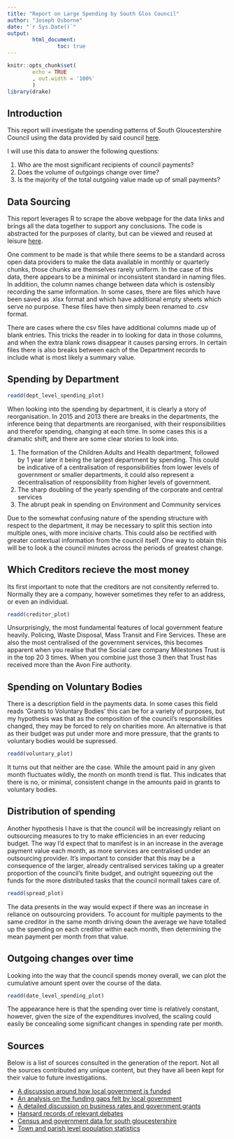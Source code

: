```yaml
---
title: "Report on Large Spending by South Glos Council"
author: "Joseph Osborne"
date: "`r Sys.Date()`"
output: 
        html_document:
                toc: true
---
```


```r
knitr::opts_chunk$set(
        echo = TRUE
        , out.width = '100%'
        )
library(drake)
```

## Introduction

This report will investigate the spending patterns of South Gloucestershire Council using the data provided by said council [here](https://www.southglos.gov.uk/business/tenders-and-contracts/how-we-spend-our-money/council-payments-over-500/). 

I will use this data to answer the following questions:

1. Who are the most significant recipients of council payments?
1. Does the volume of outgoings change over time?
1. Is the majority of the total outgoing value made up of small payments?


## Data Sourcing

This report leverages R to scrape the above webpage for the data links and brings all the data together to support any conclusions. The code is abstracted for the purposes of clarity, but can be viewed and reused at leisure [here](http://a.link.webpage/).

One comment to be made is that while there seems to be a standard across open data providers to make the data available in monthly or quarterly chunks, those chunks are themselves rarely uniform. In the case of this data, there appears to be a minimal or inconsistent standard in naming files. In addition, the column names change between data which is ostensibly recording the same information. In some cases, there are files which have been saved as .xlsx format and which have additional empty sheets which serve no purpose. These files have then simply been renamed to .csv format. 

There are cases where the csv files have additional columns made up of blank entries. This tricks the reader in to looking for data in those columns, and when the extra blank rows disappear it causes parsing errors. In certain files there is also breaks between each of the Department records to include what is most likely a summary value.


## Spending by Department




```r
readd(dept_level_spending_plot)
```

When looking into the spending by department, it is clearly a story of reorganisation. In 2015 and 2013 there are breaks in the departments, the inference being that departments are reorganised, with their responsibilities and therefor spending, changing at each time. In some cases this is a dramatic shift, and there are some clear stories to look into. 

1. The formation of the Children Adults and Health department, followed by 1 year later it being the largest department by spending. This could be indicative of a centralisation of responsibilities from lower levels of government or smaller departments, it could also represent a decentralisation of responsibility from higher levels of government. 
1. The sharp doubling of the yearly spending of the corporate and central services  
1. The abrupt peak in spending on Environment and Community services

Due to the somewhat confusing nature of the spending structure with respect to the department, it may be necessary to split this section into multiple ones, with more incisive charts. This could also be rectified with greater contextual information from the council itself. One way to obtain this will be to look a the council minutes across the periods of greatest change. 

## Which Creditors recieve the most money 

Its first important to note that the creditors are not consitently referred to. Normally they are a company, however sometimes they refer to an address, or even an individual.
```r
readd(creditor_plot)

```

Unsurprisingly, the most fundamental features of local government feature heavily. Policing, Waste Disposal, Mass Transit and Fire Services. These are also the most centralised of the government services, this becomes apparent when you realise that the Social care company Milestones Trust is in the top 20 3 times. When you combine just those 3 then that Trust has received more than the Avon Fire authority. 


## Spending on Voluntary Bodies

There is a description field in the payments data. In some cases this field reads 'Grants to Voluntary Bodies' this can be for a variety of purposes, but my hypothesis was that as the composition of the council's responsibilities changed, they may be forced to rely on charities more. An alternative is that as their budget was put under more and more pressure, that the grants to voluntary bodies would be supressed. 

```r
readd(voluntary_plot)
```

It turns out that neither are the case. While the amount paid in any given month fluctuates wildly, the month on month trend is flat. This indicates that there is no, or minimal, consistent change in the amounts paid in grants to voluntary bodies. 


## Distribution of spending

Another hypothesis I have is that the council will be increasingly reliant on outsourcing measures to try to make efficiencies in an ever reducing budget. The way I'd expect that to manifest is in an increase in the average payment value each month, as more services are centralised under an outsourcing provider. It's important to consider that this may be a consequence of the larger, already centralised services taking up a greater proportion of the council's finite budget, and outright squeezing out the funds for the more distributed tasks that the council normall takes care of. 

```r
readd(spread_plot)
```

The data presents in the way would expect if there was an increase in reliance on outsourcing providers. To account for multiple payments to the same creditor in the same month driving down the average we have totalled up the spending on each creditor within each month, then determining the mean payment per month from that value. 


## Outgoing changes over time

Looking into the way that the council spends money overall, we can plot the cumulative amount spent over the course of the data.

```r


readd(date_level_spending_plot)
```

The appearance here is that the spending over time is relatively constant, however, given the size of the expenditures involved, the scaling could easily be concealing some significant changes in spending rate per month. 



## Sources

Below is a list of sources consulted in the generation of the report. Not all the sources contributed any unique content, but they have all been kept for their value to future investigations. 

* [A discussion around how local government is funded](https://citizensassembly.co.uk/how-is-local-government-funded/)
* [An analysis on the funding gaps felt by local government](https://www.local.gov.uk/sites/default/files/documents/Technical Document 2020.pdf)
* [A detailed discussion on business rates and government grants](https://www.local.gov.uk/topics/finance-and-business-rates/local-taxation-council-tax-and-business-rates)
* [Hansard records of relevant debates](https://hansard.parliament.uk/search/Debates?house=commons)
* [Census and government data for south gloucestershire](https://www.southglos.gov.uk/council-and-democracy/census/)
* [Town and parish level population statistics](https://www.southglos.gov.uk/documents/research/key statistics for town and parish councils.pdf)